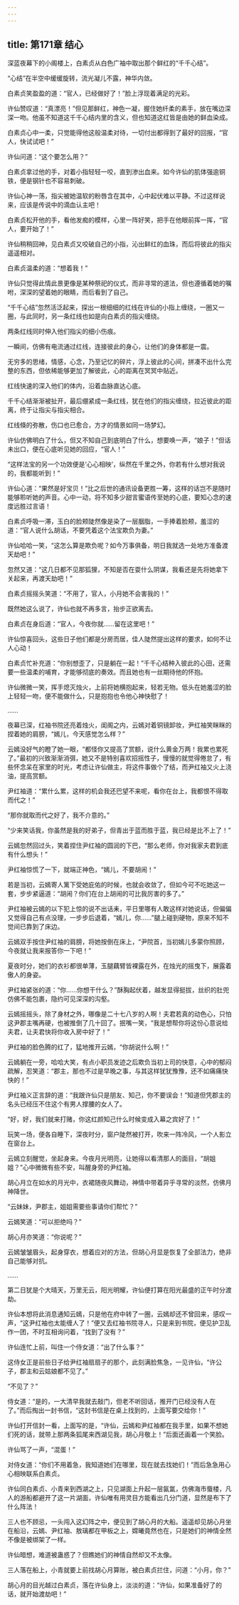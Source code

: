 ```yaml
---
---
---
```

title: 第171章 结心
---





深蓝夜幕下的小阁楼上，白素贞从白色广袖中取出那个鲜红的“千千心结”。

“心结”在半空中缓缓旋转，流光凝儿不露，神华内敛。

白素贞笑盈盈的道：“官人，已经做好了！”脸上浮现着满足的光彩。

许仙赞叹道：“真漂亮！”但见那鲜红，神色一凝，握住她纤柔的素手，放在嘴边深深一吻。他虽不知道这千千心结内里的含义，但也知道这红皆是由她的鲜血染成。

白素贞心中一柔，只觉能得他这般温柔对待，一切付出都得到了最好的回报，“官人，快试试吧！”

许仙问道：“这个要怎么用？”

白素贞拿过他的手，对着小指轻轻一咬，直到渗出血来。如今许仙的肌体强逾铜铁，便是钢针也不容易刺破。

许仙心神一荡，指尖被她温软的粉唇含在其中，心中起伏难以平静。不过这样说来，应该是传说中的滴血认主吧！

白素贞松开他的手，看他发痴的模样，心里一阵好笑，把手在他眼前挥一挥，“官人，要开始了！”

许仙稍稍回神，见白素贞又咬破自己的小指，沁出鲜红的血珠，而后将彼此的指尖遥遥相对。

白素贞温柔的道：“想着我！”

许仙只觉得此情此景更像是某种祭祀的仪式，而非寻常的道法，但也遵循着她的嘱咐，深深的望着她的眼睛，而后看到了自己。

“千千心结”忽然活泛起来，探出一根细细的红线在许仙的小指上缠绕，一圈又一圈，与此同时，另一条红线也如是向白素贞的指尖缠绕。

两条红线同时伸入他们指尖的细小伤痕。

一瞬间，仿佛有电流通过红线，连接彼此的身心，让他们的身体都是一震。

无穷多的思绪，情感，心念，乃至记忆的碎片，浮上彼此的心间，拼凑不出什么完整的东西，但依稀能够更加了解彼此，心的距离在冥冥中贴近。

红线快速的深入他们的体内，沿着血脉直达心底。

千千心结渐渐被扯开，最后绷紧成一条红线，犹在他们的指尖缠绕，拉近彼此的距离，终于让指尖与指尖相合。

红线倏的弥散，伤口也已愈合，方才的情景如同一场梦幻。

许仙仿佛明白了什么，但又不知自己到底明白了什么，想要唤一声，“娘子！”但话未出口，便在心底听见她的回应，“官人！”

“这样法宝的另一个功效便是‘心心相映’，纵然在千里之外，你若有什么想对我说的，我都能听到！”

许仙心道：“果然是好宝贝！”比之后世的通讯设备更胜一筹，这样的话岂不是随时能够聆听她的声音。心中一动，将不知多少甜言蜜语传至她的心底，要知心念的速度远胜过言语！

白素贞呼吸一滞，玉白的脸颊陡然像是染了一层胭脂，一手捧着脸颊，羞涩的道：“官人说什么胡话，不要凭着这个法宝欺负为妻。”

许仙哈哈一笑，“这怎么算是欺负呢？如今万事俱备，明日我就选一处地方准备渡天劫吧！”

忽然又道：“这几日都不见那狐狸，不知是否在耍什么阴谋，我看还是先将她拿下关起来，再渡天劫吧！”

白素贞摇摇头笑道：“不用了，官人，小月她不会害我的！”

既然她这么说了，许仙也就不再多言，抬步正欲离去。

白素贞在身后道：“官人，今夜你就……留在这里吧！”

许仙惊喜回头，这些日子他们都是分房而居，佳人陡然提出这样的要求，如何不让人心动！

白素贞忙补充道：“你别想歪了，只是躺在一起！”千千心结种入彼此的心田，还需要一些温柔的哺育，才能够彻底的奏效。而且她也有一丝期待他的怀抱。

许仙微微一笑，挥手熄灭烛火，上前将她横抱起来，轻若无物。低头在她羞涩的脸上轻轻一吻，便不能做什么，只是抱抱也令他心神快慰了！

……

夜幕已深，红袖书院还亮着烛火，闺阁之内，云嫣对着铜镜卸妆，尹红袖笑眯眯的捏着她的肩膀，“嫣儿，今天感觉怎么样？”

云嫣没好气的瞪了她一眼，“都怪你又提高了赏额，说什么黄金万两！我累也累死了。”最初的兴致渐渐消弭，她又不是特别喜欢招摇性子，慢慢的就觉得倦怠了，有些怀念呆在家里的时光，考虑让许仙做主，将这件事做个了结，而尹红袖又火上浇油，提高赏额。

尹红袖道：“累什么累，这样的机会我还巴望不来呢，看你在台上，我都恨不得取而代之！”

“那你就取而代之好了，我不介意的。”

“少来笑话我，你虽然是我的好弟子，但青出于蓝而胜于蓝，我已经是比不上了！”

云嫣忽然回过头，笑着捏住尹红袖的圆润的下巴，“那么老师，你对我家夫君到底有什么想头！”

尹红袖惊慌了一下，就端正神色，“嫣儿，不要胡闹！”

若是当初，云嫣寄人篱下受她庇佑的时候，也就会收敛了，但如今可不吃她这一套，步步紧逼道：“胡闹？你们在台上胡闹的可比我厉害的多了。”

尹红袖被云嫣的以下犯上惊的说不出话耒，平日里哪有人敢这样对她说话，但偏偏又觉得自己有点没理，一步步后退着，“嫣儿，你……”腿上碰到硬物，原来不知不觉间已靠到了床边。

云嫣双手按住尹红袖的肩膀，将她按倒在床上，“尹院首，当初嫣儿多蒙你照顾，今夜就让我来报答你一下吧！”

夏夜时分，她们的衣衫都很单薄，玉腿藕臂皆裸露在外，在烛光的摇曳下，展露着傲人的身姿。

尹红袖紧张的道：“你……你想干什么？”酥胸起伏着，越发显得挺拔，丝织的肚兜仿佛不能包裹，隐约可见深深的沟壑。

云嫣摇摇头，除了身材之外，哪像是二十七八岁的人啊！夫君若真的动色心，只怕这尹郡主嘴再硬，也被推倒了几十回了。抿嘴一笑，“我是想帮你将这份心意说给夫君，让夫君快将你收入房中好了！”

尹红袖的脸色腾的红了，猛地推开云嫣，“你胡说什么啊！”

云嫣躺在一旁，哈哈大笑，有点小职员发迹之后欺负当初上司的快意，心中的郁闷疏解，忍笑道：“郡主，那也不过是早晚之事，与其这样犹犹豫豫，还不如痛痛快快的！”

尹红袖义正言辞的道：“我跟许仙只是朋友、知己，你不要误会！”知道但凭郡主的名头已经压不住这个有男人撑腰的女人了。

“好，好，我们就来打赌，你这红颜知己什么时候变成入幕之宾好了！”

玩笑一场，便各自睡下，深夜时分，窗户陡然被打开，吹来一阵冷风，一个人影立在窗台上。

云嫣立刻醒觉，坐起身来。今夜月光明亮，让她得以看清那人的面目，“胡姐姐？”心中微微有些不安，叫醒身旁的尹红袖。

胡心月立在如水的月光中，衣裙随夜风舞动，神情中带着异乎寻常的淡然，仿佛月神降世。

“云妹妹，尹郡主，姐姐需要些事请你们帮忙？”

云嫣笑道：“可以拒绝吗？”

胡心月亦笑道：“你说呢？”

云嫣皱皱眉头，起身穿衣，想着应对的方法，但胡心月显是恢复了全部法力，绝非自己能够对抗。

……

第二日犹是个大晴天，万里无云，阳光明耀，许仙便打算在阳光最盛的正午时分渡劫。

许仙本想将此消息通知云嫣，只是他在府中转了一圈，云嫣却还不曾回来，感叹一声，“这尹红袖也太能缠人了！”便又去红袖书院寻人，只是来到书院，便见护卫乱作一团，不时互相询问着，“找到了没有？”

许仙连忙上前，叫住一个侍女道：“出了什么事？”

这侍女正是前些日子给尹红袖扇扇子的那个，此刻满脸焦急，一见许仙，“许公子，郡主和云姑娘都不见了。”

“不见了？”

侍女道：“是的，一大清早我就去敲门，但老不听回话，推开门已经没有人在了。”而后掏出一封书信，“这封书信是在桌上找到的，上面写要交给你！”

许仙打开信封一看，上面写的是，“许仙，云嫣和尹红袖都在我手里，如果不想她们死的话，就带上那两条狐尾来西湖见我，胡心月敬上！”后面还画着一个笑脸。

许仙骂了一声，“混蛋！”

对侍女道：“你们不用着急，我知道她们在哪里，现在就去找她们！”而后急急用心心相映联系白素贞。

许仙同白素贞、小青来到西湖之上，只见湖面上升起一层氤氲，仿佛海市蜃楼，凡人的游船都避开了这一片湖面，许仙唯有用灵目方能看出几分门道，显然是布下了什么阵法！

三人也不顾忌，一头闯入这幻阵之中，便见到了胡心月的大船。遥遥却见胡心月坐在船沿，云嫣、尹红袖、敖璃都在甲板之上，嫦曦竟然也在，只是她们的神情全然不像是被绑架了一样。

许仙暗想，难道被蛊惑了？但瞧她们的神情自然却又不太像。

三人落在船上，小青就要上前找胡心月算账，被白素贞拦住，问道：“小月，你？”

胡心月的目光越过白素贞，落在许仙身上，淡淡的道：“许仙，如果准备好了的话，就开始渡劫吧！”